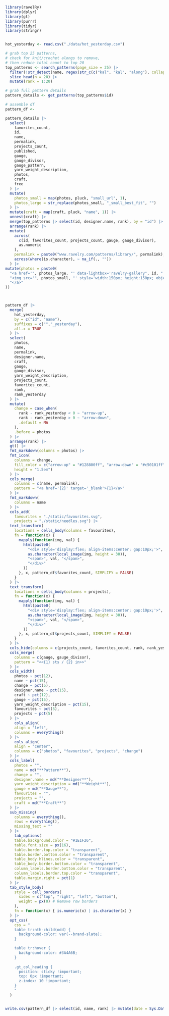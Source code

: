 
```r
library(ravelRy)
library(dplyr)
library(gt)
library(purrr)
library(tidyr)
library(stringr)


hot_yesterday <- read.csv("./data/hot_yesterday.csv")

# grab top 25 patterns, 
# check for knit/crochet alongs to remove,
# then reduce total count to top 20
top_patterns <- search_patterns(page_size = 25) |>
  filter(!str_detect(name, regex(str_c(c("kal", "kal", "along"), collapse = "|"), ignore_case = TRUE))) |>
  slice_head(n = 20) |>
  mutate(rank = 1:20)

# grab full pattern details
pattern_details <- get_patterns(top_patterns$id)

# assemble df
pattern_df <- 

pattern_details |>
  select(
    favorites_count,
    id,
    name,
    permalink,
    projects_count,
    published,
    gauge,
    gauge_divisor,
    gauge_pattern,
    yarn_weight_description,
    photos,
    craft,
    free
  ) |>
  mutate(
    photos_small = map(photos, pluck, "small_url", 1),
    photos_large = str_replace(photos_small, "_small_best_fit", "")
  ) |>
  mutate(craft = map(craft, pluck, "name", 1)) |>
  unnest(craft) |>
  merge(top_patterns |> select(id, designer.name, rank), by = "id") |>
  arrange(rank) |>
  mutate(
    across(
      c(id, favorites_count, projects_count, gauge, gauge_divisor),
      as.numeric
    ),
    permalink = paste0("www.ravelry.com/patterns/library/", permalink),
    across(where(is.character), ~ na_if(., ""))
  ) |>
mutate(photos = paste0(
  "<a href='", photos_large, "' data-lightbox='ravelry-gallery", id, "'>",
  "<img src='", photos_small, "' style='width:150px; height:150px; object-fit:cover; border:2px solid white;'>",
  "</a>"
))




```


```r

pattern_df |>
  merge(
    hot_yesterday,
    by = c("id", "name"),
    suffixes = c("","_yesterday"),
    all.x = TRUE
  ) |>
  select(
    photos,
    name,
    permalink,
    designer.name,
    craft,
    gauge,
    gauge_divisor,
    yarn_weight_description,
    projects_count,
    favorites_count,
    rank,
    rank_yesterday
  ) |>
  mutate(
    change = case_when(
      rank - rank_yesterday < 0 ~ "arrow-up",
      rank - rank_yesterday > 0 ~ "arrow-down",
      .default = NA
    ),
    .before = photos
  ) |>
  arrange(rank) |>
  gt() |>
  fmt_markdown(columns = photos) |>
  fmt_icon(
    columns = change,
    fill_color = c("arrow-up" = "#128800ff", "arrow-down" = "#c50101ff",
    height = "1.5em")
  ) |>
  cols_merge(
    columns = c(name, permalink),
    pattern = "<a href='{2}' target='_blank'>{1}</a>"
  ) |>
  fmt_markdown(
    columns = name
  ) |>
  cols_add(
    favourites = "./static/favourites.svg",
    projects = "./static/needles.svg") |>
  text_transform(
    locations = cells_body(columns = favourites),
    fn = function(x) {
      mapply(function(img, val) {
        html(paste0(
          "<div style='display:flex; align-items:center; gap:10px;'>",
          as.character(local_image(img, height = 30)),
          "<span>", val, "</span>",
          "</div>"
        ))
      }, x, pattern_df$favorites_count, SIMPLIFY = FALSE)
    }
  ) |>
  text_transform(
    locations = cells_body(columns = projects),
    fn = function(x) {
      mapply(function(img, val) {
        html(paste0(
          "<div style='display:flex; align-items:center; gap:10px;'>",
          as.character(local_image(img, height = 30)),
          "<span>", val, "</span>",
          "</div>"
        ))
      }, x, pattern_df$projects_count, SIMPLIFY = FALSE)
    }
  ) |>
  cols_hide(columns = c(projects_count, favorites_count, rank, rank_yesterday))|>
  cols_merge(
    columns = c(gauge, gauge_divisor),
    pattern = "<<{1} sts / {2} in>>"
  ) |>
  cols_width(
    photos ~ pct(12),
    name ~ pct(15),
    change ~ pct(5),
    designer.name ~ pct(15),
    craft ~ pct(12),
    gauge ~ pct(15),
    yarn_weight_description ~ pct(15),
    favourites ~ pct(5),
    projects ~ pct(5)
  ) |>
    cols_align(
    align = "left",
    columns = everything()
  ) |>
    cols_align(
    align = "center",
    columns = c("photos", "favourites", "projects", "change")
  ) |>
  cols_label(
    photos = "",
    name = md("**Pattern**"),
    change = "",
    designer.name = md("**Designer**"),
    yarn_weight_description = md("**Weight**"),
    gauge = md("**Gauge**"),
    favourites = "",
    projects = "",
    craft = md("**Craft**")
  ) |>
  sub_missing(
    columns = everything(),
    rows = everything(),
    missing_text = ""
  ) |>
    tab_options(
    table.background.color = "#1E1F26",
    table.font.size = px(16),
    table.border.top.color = "transparent",
    table.border.bottom.color = "transparent",
    table_body.hlines.color = "transparent",
    table_body.border.bottom.color = "transparent",
    column_labels.border.bottom.color = "transparent",
    column_labels.border.top.color = "transparent",
    table.margin.right = pct(1)
  ) |> 
  tab_style_body(
    style = cell_borders(
      sides = c("top", "right", "left", "bottom"),
      weight = px(0) # Remove row borders
    ),
    fn = function(x) { is.numeric(x) | is.character(x) }
  ) |> 
  opt_css(
    css = "
    table tr:nth-child(odd) {
      background-color: var(--brand-slate);
    }

    table tr:hover {
      background-color: #3A4A6B;
    }
    
    .gt_col_heading {
      position: sticky !important;
      top: 0px !important;
      z-index: 10 !important;
    }
    "
  )



```

```r

write.csv(pattern_df |> select(id, name, rank) |> mutate(date = Sys.Date()), "data/hot_yesterday.csv", row.names = FALSE)

```